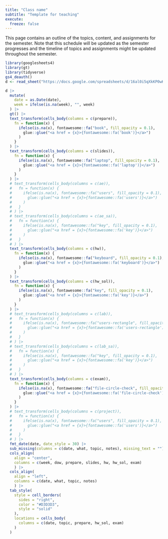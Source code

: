 ```yaml
---
title: "Class name"
subtitle: "Template for teaching"
execute:
  freeze: false
---
```


This page contains an outline of the topics, content, and assignments for the semester. Note that this schedule will be updated as the semester progresses and the timeline of topics and assignments might be updated throughout the semester.

```r
library(googlesheets4)
library(gt)
library(tidyverse)
gs4_deauth()
d <- read_sheet("https://docs.google.com/spreadsheets/d/16al0i5qXkKP0wKX86-TRgB0zpJRbwZywreXhBo--wSk/edit?usp=sharing", sheet = "class-name")
```

::: column-screen-right
```r
d |>
  mutate(
    date = as.Date(date),
    week = ifelse(is.na(week), "", week)
  ) |>
  gt() |>
  text_transform(cells_body(columns = c(prepare)),
    fn = function(x) {
      ifelse(is.na(x), fontawesome::fa("book", fill_opacity = 0.1),
        glue::glue("<a href = {x}>{fontawesome::fa('book')}</a>")
      )
    }
  ) |>
  text_transform(cells_body(columns = c(slides)),
    fn = function(x) {
      ifelse(is.na(x), fontawesome::fa("laptop", fill_opacity = 0.1),
        glue::glue("<a href = {x}>{fontawesome::fa('laptop')}</a>")
      )
    }
  ) |>
  # text_transform(cells_body(columns = c(ae)),
  #   fn = function(x) {
  #     ifelse(is.na(x), fontawesome::fa("users", fill_opacity = 0.1),
  #       glue::glue("<a href = {x}>{fontawesome::fa('users')}</a>")
  #     )
  #   }
  # ) |>
  # text_transform(cells_body(columns = c(ae_sa)),
  #   fn = function(x) {
  #     ifelse(is.na(x), fontawesome::fa("key", fill_opacity = 0.1),
  #       glue::glue("<a href = {x}>{fontawesome::fa('key')}</a>")
  #     )
  #   }
  # ) |>
  text_transform(cells_body(columns = c(hw)),
    fn = function(x) {
      ifelse(is.na(x), fontawesome::fa("keyboard", fill_opacity = 0.1),
        glue::glue("<a href = {x}>{fontawesome::fa('keyboard')}</a>")
      )
    }
  ) |>
  text_transform(cells_body(columns = c(hw_sol)),
    fn = function(x) {
      ifelse(is.na(x), fontawesome::fa("key", fill_opacity = 0.1),
        glue::glue("<a href = {x}>{fontawesome::fa('key')}</a>")
      )
    }
  ) |>
  # text_transform(cells_body(columns = c(lab)),
  #   fn = function(x) {
  #     ifelse(is.na(x), fontawesome::fa("users-rectangle", fill_opacity = 0.1),
  #       glue::glue("<a href = {x}>{fontawesome::fa('users-rectangle')}</a>")
  #     )
  #   }
  # ) |>
  # text_transform(cells_body(columns = c(lab_sa)),
  #   fn = function(x) {
  #     ifelse(is.na(x), fontawesome::fa("key", fill_opacity = 0.1),
  #       glue::glue("<a href = {x}>{fontawesome::fa('key')}</a>")
  #     )
  #   }
  # ) |>
  text_transform(cells_body(columns = c(exam)),
    fn = function(x) {
      ifelse(is.na(x), fontawesome::fa("file-circle-check", fill_opacity = 0.1),
        glue::glue("<a href = {x}>{fontawesome::fa('file-circle-check')}</a>")
      )
    }
  ) |>
  # text_transform(cells_body(columns = c(project)),
  #   fn = function(x) {
  #     ifelse(is.na(x), fontawesome::fa("users", fill_opacity = 0.1),
  #       glue::glue("<a href = {x}>{fontawesome::fa('users')}</a>")
  #     )
  #   }
  # ) |>
  fmt_date(date, date_style = 30) |>
  sub_missing(columns = c(date, what, topic, notes), missing_text = "") |>
  cols_align(
    align = "center", 
    columns = c(week, dow, prepare, slides, hw, hw_sol, exam)
    ) |>
  cols_align(
    align = "left", 
    columns = c(date, what, topic, notes)
    ) |>
  tab_style(
    style = cell_borders(
      sides = "right",
      color = "#D3D3D3",
      style = "solid"
    ),
    locations = cells_body(
      columns = c(date, topic, prepare, hw_sol, exam)
    )
  )
```
:::